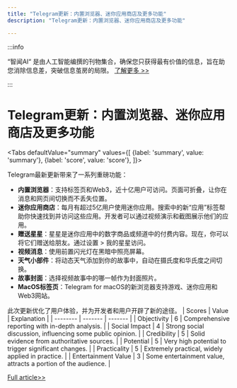 ```yaml
---
title: "Telegram更新：内置浏览器、迷你应用商店及更多功能"
description: "Telegram更新：内置浏览器、迷你应用商店及更多功能"

---
```



:::info

“智闻AI“ 是由人工智能编撰的刊物集合，确保您只获得最有价值的信息，旨在助您消除信息差，突破信息茧房的局限。  [了解更多 >>](/)

:::

# Telegram更新：内置浏览器、迷你应用商店及更多功能


<Tabs
	defaultValue="summary"
	values={[
	{label: 'summary', value: 'summary'},
	{label: 'score', value: 'score'},
]}>
<TabItem value="summary">


Telegram最新更新带来了一系列重磅功能：

- **内置浏览器**：支持标签页和Web3，近十亿用户可访问。页面可折叠，让你在消息和网页间切换而不丢失位置。
- **迷你应用商店**：每月有超过5亿用户使用迷你应用。搜索中的新“应用”标签帮助你快速找到并访问这些应用。开发者可以通过视频演示和截图展示他们的应用。
- **赠送星星**：星星是迷你应用中的数字商品或频道中的付费内容。现在，你可以将它们赠送给朋友。通过设置 > 我的星星访问。
- **视频消息**：使用前置闪光灯在黑暗中照亮屏幕。
- **天气小部件**：将动态天气添加到你的故事中，自动在摄氏度和华氏度之间切换。
- **故事封面**：选择视频故事中的哪一帧作为封面照片。
- **MacOS标签页**：Telegram for macOS的新浏览器支持游戏、迷你应用和Web3网站。

此次更新优化了用户体验，并为开发者和用户开辟了新的途径。
</TabItem>
<TabItem value="score">
	| Scores     | Value   | Explanation |
	| -------- | ------- | ------- |
	| Objectivity  | 6    | Comprehensive reporting with in-depth analysis.    |
	| Social Impact | 4     | Strong social discussion, influencing some public opinion.    |
	| Credibility    | 5    | Solid evidence from authoritative sources.    |
	| Potential    | 5    | Very high potential to trigger significant changes.    |
	| Practicality    | 5    | Extremely practical, widely applied in practice.    |
	| Entertainment Value    | 3    | Some entertainment value, attracts a portion of the audience.    |
</TabItem>
</Tabs>

[Full article>>](https://telegram.org/blog/w3-browser-mini-app-store)

